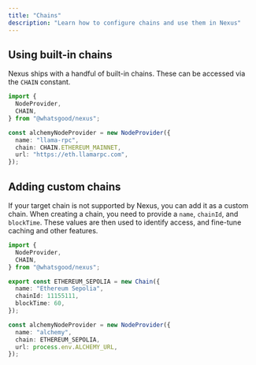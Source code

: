 ```yaml
---
title: "Chains"
description: "Learn how to configure chains and use them in Nexus"
---
```


## Using built-in chains

Nexus ships with a handful of built-in chains. These can be accessed via the `CHAIN` constant.

```ts
import {
  NodeProvider,
  CHAIN,
} from "@whatsgood/nexus";

const alchemyNodeProvider = new NodeProvider({
  name: "llama-rpc",
  chain: CHAIN.ETHEREUM_MAINNET,
  url: "https://eth.llamarpc.com",
});

```

## Adding custom chains

If your target chain is not supported by Nexus, you can add it as a custom chain. When creating a chain, you need to provide a `name`, `chainId`, and `blockTime`. These values are then used to identify access, and fine-tune caching and other features.

```ts
import {
  NodeProvider,
  CHAIN,
} from "@whatsgood/nexus";

export const ETHEREUM_SEPOLIA = new Chain({
  name: "Ethereum Sepolia",
  chainId: 11155111,
  blockTime: 60,
});

const alchemyNodeProvider = new NodeProvider({
  name: "alchemy",
  chain: ETHEREUM_SEPOLIA,
  url: process.env.ALCHEMY_URL,
});

```

